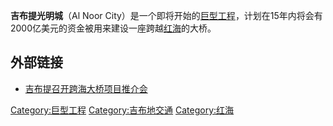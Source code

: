 '''吉布提光明城'''（Al Noor City）是一个即将开始的[[巨型工程|巨型工程]]，计划在15年内将会有2000亿美元的资金被用来建设一座跨越[[红海|红海]]的大桥。

==外部链接==
*[http://www.mofcom.gov.cn/aarticle/i/jyjl/k/200807/20080705697279.html 吉布提召开跨海大桥项目推介会]

[[Category:巨型工程|Category:巨型工程]]
[[Category:吉布地交通|Category:吉布地交通]]
[[Category:红海|Category:红海]]
{{Djibouti-stub}}